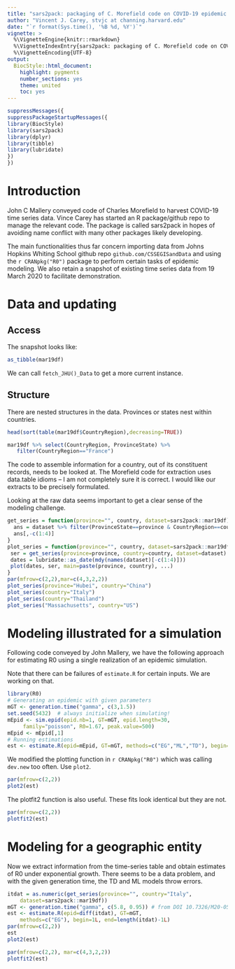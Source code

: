 ```yaml
---
title: "sars2pack: packaging of C. Morefield code on COVID-19 epidemic modeling"
author: "Vincent J. Carey, stvjc at channing.harvard.edu"
date: "`r format(Sys.time(), '%B %d, %Y')`"
vignette: >
  %\VignetteEngine{knitr::rmarkdown}
  %\VignetteIndexEntry{sars2pack: packaging of C. Morefield code on COVID-19 epidemic modeling}
  %\VignetteEncoding{UTF-8}
output:
  BiocStyle::html_document:
    highlight: pygments
    number_sections: yes
    theme: united
    toc: yes
---
```


```r
suppressMessages({
suppressPackageStartupMessages({
library(BiocStyle)
library(sars2pack)
library(dplyr)
library(tibble)
library(lubridate)
})
})
```

# Introduction

John C Mallery conveyed code of Charles Morefield to harvest
COVID-19 time series data.  Vince Carey has started an R package/github repo
to manage the relevant code.  The package is called sars2pack in hopes of
avoiding name conflict with many other packages likely developing.

The main functionalities thus far concern importing data from
Johns Hopkins Whiting School github repo `github.com/CSSEGISandData` and
using the `r CRANpkg("R0")` package to perform certain tasks of
epidemic modeling.  We also retain a snapshot of existing time series
data from 19 March 2020 to facilitate demonstration.

# Data and updating

## Access

The snapshot looks like:
```r
as_tibble(mar19df)
```

We can call `fetch_JHU()_Data` to get a more current instance.

## Structure

There are nested structures in the data.  Provinces or states nest within countries.

```r
head(sort(table(mar19df$CountryRegion),decreasing=TRUE))
```

```r
mar19df %>% select(CountryRegion, ProvinceState) %>% 
   filter(CountryRegion=="France")
```

The code to assemble information for a country, out of its constituent records,
needs to be looked at.  The Morefield code for extraction uses data.table idioms -- I am
not completely sure it is correct.  I would like our extracts to be precisely formulated.

Looking at the raw data seems important to get a clear sense
of the modeling challenge.
```r
get_series = function(province="", country, dataset=sars2pack::mar19df) {
  ans = dataset %>% filter(ProvinceState==province & CountryRegion==country)
  ans[,-c(1:4)]
}
plot_series = function(province="", country, dataset=sars2pack::mar19df, ...) {
 ser = get_series(province=province, country=country, dataset=dataset)
 dates = lubridate::as_date(mdy(names(dataset)[-c(1:4)]))
 plot(dates, ser, main=paste(province, country), ...)
}
par(mfrow=c(2,2),mar=c(4,3,2,2))
plot_series(province="Hubei", country="China")
plot_series(country="Italy")
plot_series(country="Thailand")
plot_series("Massachusetts", country="US")
```


# Modeling illustrated for a simulation

Following code conveyed by John Mallery, we have the following
approach for estimating R0 using a single realization of
an epidemic simulation.

Note that there can be failures of `estimate.R` for certain
inputs.  We are working on that.
```r
library(R0)
# Generating an epidemic with given parameters
mGT <- generation.time("gamma", c(3,1.5))
set.seed(5432)  # always initialize when simulating!
mEpid <- sim.epid(epid.nb=1, GT=mGT, epid.length=30, 
     family="poisson", R0=1.67, peak.value=500)
mEpid <- mEpid[,1]
# Running estimations
est <- estimate.R(epid=mEpid, GT=mGT, methods=c("EG","ML","TD"), begin=1, end=30)
```

We modified the plotting function in `r CRANpkg("R0")` which
was calling `dev.new` too often.  Use `plot2`.

```r
par(mfrow=c(2,2))
plot2(est)
```

The plotfit2 function is also useful.  These fits
look identical but they are not.

```r
par(mfrow=c(2,2))
plotfit2(est)
```

# Modeling for a geographic entity

Now we extract information from the time-series table and
obtain estimates of R0 under exponential growth.  There
seems to be a data problem, and with the given
generation time, the TD and ML models throw errors.

```r
itdat = as.numeric(get_series(province="", country="Italy", 
    dataset=sars2pack::mar19df))
mGT <- generation.time("gamma", c(5.8, 0.95)) # from DOI 10.7326/M20-0504
est <- estimate.R(epid=diff(itdat), GT=mGT, 
    methods=c("EG"), begin=1L, end=length(itdat)-1L)
par(mfrow=c(2,2))
est
plot2(est)
```

```r
par(mfrow=c(2,2), mar=c(4,3,2,2))
plotfit2(est)
```


